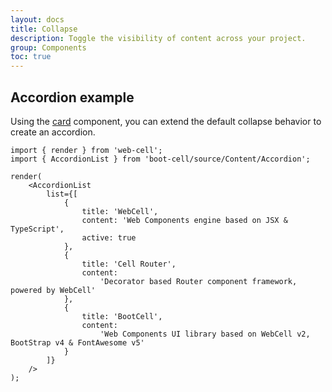 ---
layout: docs
title: Collapse
description: Toggle the visibility of content across your project.
group: Components
toc: true
---



## Accordion example

Using the [card](components/card) component, you can extend the default collapse behavior to create an accordion.

<Example>
    <AccordionList
        list={[
            {
                title: 'WebCell',
                content: 'Web Components engine based on JSX & TypeScript',
                active: true
            },
            {
                title: 'Cell Router',
                content:
                    'Decorator based Router component framework, powered by WebCell'
            },
            {
                title: 'BootCell',
                content:
                    'Web Components UI library based on WebCell v2, BootStrap v4 & FontAwesome v5'
            }
        ]}
    />
</Example>

```TSX
import { render } from 'web-cell';
import { AccordionList } from 'boot-cell/source/Content/Accordion';

render(
    <AccordionList
        list={[
            {
                title: 'WebCell',
                content: 'Web Components engine based on JSX & TypeScript',
                active: true
            },
            {
                title: 'Cell Router',
                content:
                    'Decorator based Router component framework, powered by WebCell'
            },
            {
                title: 'BootCell',
                content:
                    'Web Components UI library based on WebCell v2, BootStrap v4 & FontAwesome v5'
            }
        ]}
    />
);
```
